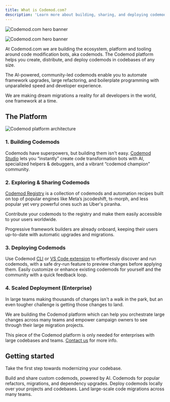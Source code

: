 ```yaml
---
title: What is Codemod.com?
description: 'Learn more about building, sharing, and deploying codemods using the Codemod platform.'
---
```


<img
  className="block dark:hidden"
  src="/images/intro/codemod-docs-hero-light.jpg"
  alt="Codemod.com hero banner"
/>

<img
  className="hidden dark:block"
  src="/images/intro/codemod-docs-hero-dark.jpg"
  alt="Codemod.com hero banner"
/>

At Codemod.com we are building the ecosystem, platform and tooling around code modification bots, aka codemods. The Codemod platform helps you create, distribute, and deploy codemods in codebases of any size.

The AI-powered, community-led codemods enable you to automate framework upgrades, large refactoring, and boilerplate programming with unparalleled speed and developer experience.

We are making dream migrations a reality for all developers in the world, one framework at a time.

## The Platform

<img
  src="/images/intro/codemod-platform-architecture.png"
  alt="Codemod platform architecture"
/>

### 1. Building Codemods

Codemods have superpowers, but building them isn't easy. [Codemod Studio](https://codemod.studio/) lets you “instantly” create code transformation bots with AI, specialized helpers & debuggers, and a vibrant “codemod champion” community.

### 2. Exploring & Sharing Codemods

[Codemod Registry](https://github.com/codemod-com/codemod-registry) is a collection of codemods and automation recipes built on top of popular engines like Meta’s jscodeshift, ts-morph, and less popular yet very powerful ones such as Uber's piranha. 

Contribute your codemods to the registry and make them easily accessible to your users worldwide.

Progressive framework builders are already onboard, keeping their users up-to-date with automatic upgrades and migrations.

### 3. Deploying Codemods

Use Codemod [CLI](https://docs.codemod.com/docs/cli/quickstart) or [VS Code extension](https://codemod.com/extension) to effortlessly discover and run codemods, with a safe dry-run feature to preview changes before applying them. Easily customize or enhance existing codemods for yourself and the community with a quick feedback loop.

### 4. Scaled Deployment (Enterprise)

In large teams making thousands of changes isn't a walk in the park, but an even tougher challenge is getting those changes to land.

We are building the Codemod platform which can help you orchestrate large changes across many teams and empower campaign owners to see through their large migration projects.

This piece of the Codemod platform is only needed for enterprises with large codebases and teams. [Contact us](https://codemod.com/contact) for more info.

## Getting started

Take the first step towards modernizing your codebase.

<CardGroup cols={2}>
  <Card title="Codemod Studio" icon="screwdriver-wrench" href="#1-codemod-studio">
    Build and share custom codemods, powered by AI.
  </Card>
  <Card title="Codemod Registry" icon="grid-2-plus" href="#2-codemod-registry">
    Codemods for popular refactors, migrations, and dependency upgrades. 
  </Card>
  <Card title="CLI & IDE Extension" icon="terminal" href="#3-cli-and-ide-extension">
    Deploy codemods locally over your projects and codebases.
  </Card>
  <Card title="Scaled Deployment (Enterprise)" icon="rocket" href="#4-scaled-deployment-enterprise">
    Land large-scale code migrations across many teams.
  </Card>
</CardGroup>
